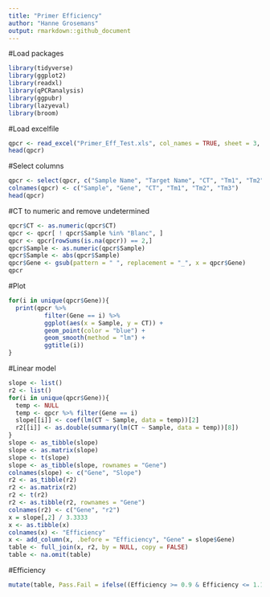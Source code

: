 ```yaml
---
title: "Primer Efficiency"
author: "Hanne Grosemans"
output: rmarkdown::github_document
---
```


#Load packages
```r
library(tidyverse)
library(ggplot2)
library(readxl)
library(qPCRanalysis)
library(ggpubr)
library(lazyeval)
library(broom)
```

#Load excelfile
```r
qpcr <- read_excel("Primer_Eff_Test.xls", col_names = TRUE, sheet = 3, skip = 35)
head(qpcr)
```

#Select columns
```r
qpcr <- select(qpcr, c("Sample Name", "Target Name", "CT", "Tm1", "Tm2", "Tm3"))
colnames(qpcr) <- c("Sample", "Gene", "CT", "Tm1", "Tm2", "Tm3")
head(qpcr)
```


#CT to numeric and remove undetermined
```r
qpcr$CT <- as.numeric(qpcr$CT)
qpcr <- qpcr[ ! qpcr$Sample %in% "Blanc", ]
qpcr <- qpcr[rowSums(is.na(qpcr)) == 2,]
qpcr$Sample <- as.numeric(qpcr$Sample)
qpcr$Sample <- abs(qpcr$Sample)
qpcr$Gene <- gsub(pattern = " ", replacement = "_", x = qpcr$Gene)
qpcr
```

#Plot
```r
for(i in unique(qpcr$Gene)){
  print(qpcr %>% 
          filter(Gene == i) %>%
          ggplot(aes(x = Sample, y = CT)) + 
          geom_point(color = "blue") + 
          geom_smooth(method = "lm") +
          ggtitle(i))
}
```

#Linear model
```r
slope <- list()
r2 <- list()
for(i in unique(qpcr$Gene)){
  temp <- NULL
  temp <- qpcr %>% filter(Gene == i)
  slope[[i]] <- coef(lm(CT ~ Sample, data = temp))[2]
  r2[[i]] <- as.double(summary(lm(CT ~ Sample, data = temp))[8])
}
slope <- as_tibble(slope)
slope <- as.matrix(slope)
slope <- t(slope)
slope <- as_tibble(slope, rownames = "Gene")
colnames(slope) <- c("Gene", "Slope")
r2 <- as_tibble(r2)
r2 <- as.matrix(r2)
r2 <- t(r2)
r2 <- as.tibble(r2, rownames = "Gene")
colnames(r2) <- c("Gene", "r2")
x = slope[,2] / 3.3333
x <- as.tibble(x)
colnames(x) <- "Efficiency"
x <- add_column(x, .before = "Efficiency", "Gene" = slope$Gene)
table <- full_join(x, r2, by = NULL, copy = FALSE)
table <- na.omit(table)
```

#Efficiency
```r
mutate(table, Pass.Fail = ifelse((Efficiency >= 0.9 & Efficiency <= 1.1) & r2 >= 0.975, "Efficient", "Not efficient"))
```

